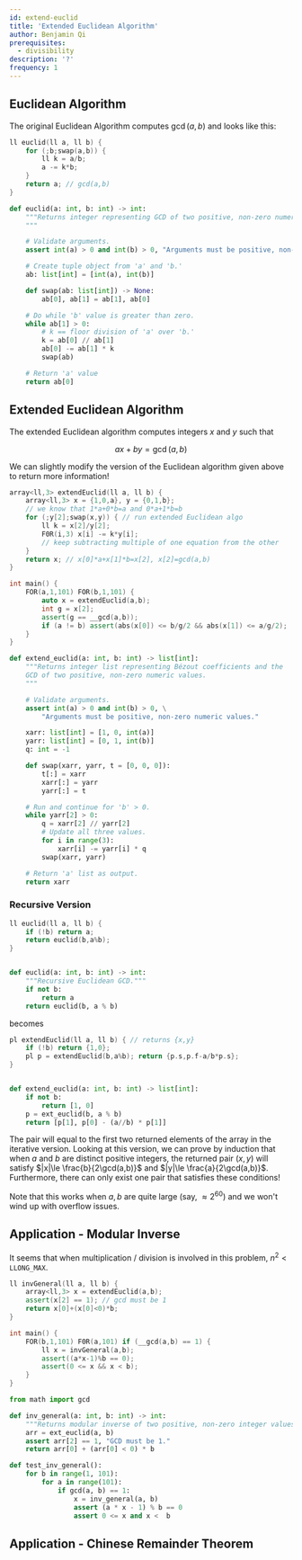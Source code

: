 ```yaml
---
id: extend-euclid
title: 'Extended Euclidean Algorithm'
author: Benjamin Qi
prerequisites:
  - divisibility
description: '?'
frequency: 1
---
```


## Euclidean Algorithm

<Resources>
	<Resource
		source="cp-algo"
		url="algebra/euclid-algorithm.html"
		title="Euclidean"
	/>
</Resources>

The original Euclidean Algorithm computes $\gcd(a,b)$ and looks like this:

<LanguageSection>

<CPPSection>

```cpp
ll euclid(ll a, ll b) {
	for (;b;swap(a,b)) {
		ll k = a/b;
		a -= k*b;
	}
	return a; // gcd(a,b)
}
```

</CPPSection>
<PySection>

```py
def euclid(a: int, b: int) -> int:
    """Returns integer representing GCD of two positive, non-zero numeric values.
    """

    # Validate arguments.
    assert int(a) > 0 and int(b) > 0, "Arguments must be positive, non-zero numeric values."

    # Create tuple object from 'a' and 'b.'
    ab: list[int] = [int(a), int(b)]

    def swap(ab: list[int]) -> None:
        ab[0], ab[1] = ab[1], ab[0]

    # Do while 'b' value is greater than zero.
    while ab[1] > 0:
        # k == floor division of 'a' over 'b.'
        k = ab[0] // ab[1]
        ab[0] -= ab[1] * k
        swap(ab)

    # Return 'a' value
    return ab[0]
```

</PySection>

</LanguageSection>

## Extended Euclidean Algorithm

<Resources>
	<Resource
		source="cp-algo"
		url="algebra/extended-euclid-algorithm.html"
		title="Extended Euclidean"
		starred
	/>
	<Resource
		source="Wikipedia"
		url="https://en.wikipedia.org/wiki/Extended_Euclidean_algorithm"
		title="Extended Euclidean"
	/>
	<Resource
		source="cp-algo"
		url="algebra/linear-diophantine-equation.html"
		title="Linear Diophantine Equation"
	/>
</Resources>

The extended Euclidean algorithm computes integers $x$ and $y$ such that

$$
ax+by=\gcd(a,b)
$$

We can slightly modify the version of the Euclidean algorithm given above to
return more information!

<LanguageSection>

<CPPSection>

```cpp
array<ll,3> extendEuclid(ll a, ll b) {
	array<ll,3> x = {1,0,a}, y = {0,1,b};
	// we know that 1*a+0*b=a and 0*a+1*b=b
	for (;y[2];swap(x,y)) { // run extended Euclidean algo
		ll k = x[2]/y[2];
		F0R(i,3) x[i] -= k*y[i];
		// keep subtracting multiple of one equation from the other
	}
	return x; // x[0]*a+x[1]*b=x[2], x[2]=gcd(a,b)
}

int main() {
	FOR(a,1,101) FOR(b,1,101) {
		auto x = extendEuclid(a,b);
		int g = x[2];
		assert(g == __gcd(a,b));
		if (a != b) assert(abs(x[0]) <= b/g/2 && abs(x[1]) <= a/g/2);
	}
}
```

</CPPSection>
<PySection>

```py
def extend_euclid(a: int, b: int) -> list[int]:
    """Returns integer list representing Bézout coefficients and the
    GCD of two positive, non-zero numeric values.
    """

    # Validate arguments.
    assert int(a) > 0 and int(b) > 0, \
        "Arguments must be positive, non-zero numeric values."

    xarr: list[int] = [1, 0, int(a)]
    yarr: list[int] = [0, 1, int(b)]
    q: int = -1

    def swap(xarr, yarr, t = [0, 0, 0]):
        t[:] = xarr
        xarr[:] = yarr
        yarr[:] = t

    # Run and continue for 'b' > 0.
    while yarr[2] > 0:
        q = xarr[2] // yarr[2]
        # Update all three values.
        for i in range(3):
            xarr[i] -= yarr[i] * q
        swap(xarr, yarr)

    # Return 'a' list as output.
    return xarr
```

</PySection>

</LanguageSection>

### Recursive Version

<LanguageSection>

<CPPSection>

```cpp
ll euclid(ll a, ll b) {
	if (!b) return a;
	return euclid(b,a%b);
}
```

</CPPSection>
<PySection>

```py

def euclid(a: int, b: int) -> int:
	"""Recursive Euclidean GCD."""
    if not b:
        return a
    return euclid(b, a % b)

```

</PySection>

</LanguageSection>

becomes

<LanguageSection>

<CPPSection>

```cpp
pl extendEuclid(ll a, ll b) { // returns {x,y}
	if (!b) return {1,0};
	pl p = extendEuclid(b,a%b); return {p.s,p.f-a/b*p.s};
}
```

</CPPSection>
<PySection>

```py

def extend_euclid(a: int, b: int) -> list[int]:
    if not b:
        return [1, 0]
    p = ext_euclid(b, a % b)
    return [p[1], p[0] - (a//b) * p[1]]

```

</PySection>

</LanguageSection>

The pair will equal to the first two returned elements of the array in the
iterative version. Looking at this version, we can prove by induction that when
$a$ and $b$ are distinct positive integers, the returned pair $(x,y)$ will
satisfy $|x|\le \frac{b}{2\gcd(a,b)}$ and $|y|\le \frac{a}{2\gcd(a,b)}$.
Furthermore, there can only exist one pair that satisfies these conditions!

Note that this works when $a,b$ are quite large (say, $\approx 2^{60}$) and we
won't wind up with overflow issues.

## Application - Modular Inverse

<Resources>
	<Resource
		source="cp-algo"
		url="algebra/module-inverse.html"
		title="Modular Inverse"
	/>
</Resources>

<Problems problems="kat" />

It seems that when multiplication / division is involved in this problem,
$n^2 < \texttt{LLONG\_MAX}$.

<LanguageSection>

<CPPSection>

```cpp
ll invGeneral(ll a, ll b) {
	array<ll,3> x = extendEuclid(a,b);
	assert(x[2] == 1); // gcd must be 1
	return x[0]+(x[0]<0)*b;
}

int main() {
	FOR(b,1,101) F0R(a,101) if (__gcd(a,b) == 1) {
		ll x = invGeneral(a,b);
		assert((a*x-1)%b == 0);
		assert(0 <= x && x < b);
	}
}

```

</CPPSection>
<PySection>

```py
from math import gcd

def inv_general(a: int, b: int) -> int:
    """Returns modular inverse of two positive, non-zero integer values."""
    arr = ext_euclid(a, b)
    assert arr[2] == 1, "GCD must be 1."
    return arr[0] + (arr[0] < 0) * b

def test_inv_general():
    for b in range(1, 101):
        for a in range(101):
            if gcd(a, b) == 1:
                x = inv_general(a, b)
                assert (a * x - 1) % b == 0
                assert 0 <= x and x <  b
```

</PySection>

</LanguageSection>

## Application - Chinese Remainder Theorem

<Resources>
	<Resource
		source="cp-algo"
		url="algebra/linear_congruence_equation.html"
		title="Linear Congruence Equation"
	/>
	<Resource
		source="cp-algo"
		url="algebra/chinese-remainder-theorem.html"
		title="Chinese Remainder Theorem"
	 />
</Resources>

<Problems problems="crt" />
